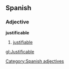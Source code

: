 == Spanish == 
=== Adjective === 
'''justificable'''
# [[justifiable]] 
[[Category:Spanish adjectives]]

[[gl:Justificable]]